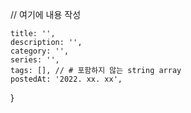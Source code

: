 
// 여기에 내용 작성

    title: '',
    description: '',
    category: '',
    series: '',
    tags: [], // # 포함하지 않는 string array
    postedAt: '2022. xx. xx',
}